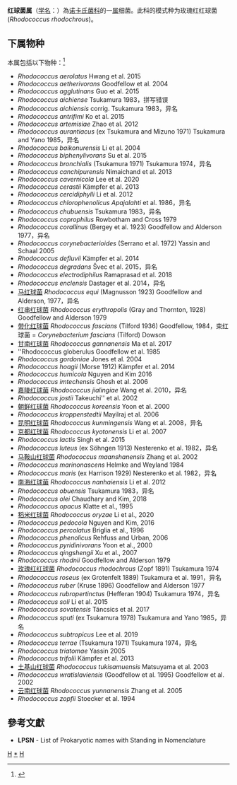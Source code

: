 {{Automatic taxobox
| taxon = Rhodococcus
| authority = Zopf, 1891
| type species = 玫瑰红红球菌<br>Rhodococcus rhodochrous
| type species authority = (Zopf 1891) Tsukamura 1974
}}
'''红球菌属'''（[[学名|学名]]：{{lang|la|''Rhodococcus''}}）為[[诺卡氏菌科|诺卡氏菌科]]的一[[属|属]]细菌。此科的模式种为玫瑰红红球菌(''Rhodococcus rhodochrous'')。

==下属物种==
本属包括以下物种：<ref>{{cite web |title=Rhodococcus Zopf, 1891 |url=https://www.gbif.org/species/11100067 |website=GBIF}}</ref>
* ''Rhodococcus aerolatus'' Hwang et al. 2015
* ''Rhodococcus aetherivorans'' Goodfellow et al. 2004
* ''Rhodococcus agglutinans'' Guo et al. 2015
* ''Rhodococcus aichiense'' Tsukamura 1983，拼写错误
* ''Rhodococcus aichiensis'' corrig. Tsukamura 1983，异名
* ''Rhodococcus antrifimi'' Ko et al. 2015
* ''Rhodococcus artemisiae'' Zhao et al. 2012
* ''Rhodococcus aurantiacus'' (ex Tsukamura and Mizuno 1971) Tsukamura and Yano 1985，异名
* ''Rhodococcus baikonurensis'' Li et al. 2004
* ''Rhodococcus biphenylivorans'' Su et al. 2015
* ''Rhodococcus bronchialis'' (Tsukamura 1971) Tsukamura 1974，异名
* ''Rhodococcus canchipurensis'' Nimaichand et al. 2013
* ''Rhodococcus cavernicola'' Lee et al. 2020
* ''Rhodococcus cerastii'' Kämpfer et al. 2013
* ''Rhodococcus cercidiphylli'' Li et al. 2012
* ''Rhodococcus chlorophenolicus Apajalahti'' et al. 1986，异名
* ''Rhodococcus chubuensis'' Tsukamura 1983，异名
* ''Rhodococcus coprophilus'' Rowbotham and Cross 1979
* ''Rhodococcus corallinus'' (Bergey et al. 1923) Goodfellow and Alderson 1977，异名
* ''Rhodococcus corynebacterioides'' (Serrano et al. 1972) Yassin and Schaal 2005
* ''Rhodococcus defluvii'' Kämpfer et al. 2014
* ''Rhodococcus degradans'' Švec et al. 2015，异名
* ''Rhodococcus electrodiphilus'' Ramaprasad et al. 2018
* ''Rhodococcus enclensis'' Dastager et al. 2014，异名
* [[马红球菌|马红球菌]] ''Rhodococcus equi'' (Magnusson 1923) Goodfellow and Alderson, 1977，异名
* [[红串红球菌|红串红球菌]] ''Rhodococcus erythropolis'' (Gray and Thornton, 1928) Goodfellow and Alderson 1979
* [[带化红球菌|带化红球菌]] ''Rhodococcus fascians'' (Tilford 1936) Goodfellow, 1984，束红球菌 = ''Corynebacterium fascians'' (Tilford) Dowson
* [[甘南红球菌|甘南红球菌]] ''Rhodococcus gannanensis'' Ma et al. 2017
* ''Rhodococcus globerulus Goodfellow et al. 1985
* ''Rhodococcus gordoniae'' Jones et al. 2004
* ''Rhodococcus hoagii'' (Morse 1912) Kämpfer et al. 2014
* ''Rhodococcus humicola'' Nguyen and Kim 2016
* ''Rhodococcus imtechensis'' Ghosh et al. 2006
* [[嘉陵红球菌|嘉陵红球菌]] ''Rhodococcus jialingiae'' Wang et al. 2010，异名
* ''Rhodococcus jostii'' Takeuchi'' et al. 2002
* [[朝鲜红球菌|朝鲜红球菌]] ''Rhodococcus koreensis'' Yoon et al. 2000
* ''Rhodococcus kroppenstedtii'' Mayilraj et al. 2006
* [[昆明红球菌|昆明红球菌]] ''Rhodococcus kunmingensis'' Wang et al. 2008，异名
* [[京都红球菌|京都红球菌]] ''Rhodococcus kyotonensis'' Li et al. 2007
* ''Rhodococcus lactis'' Singh et al. 2015
* ''Rhodococcus luteus'' (ex Söhngen 1913) Nesterenko et al. 1982，异名
* [[马鞍山红球菌|马鞍山红球菌]] ''Rhodococcus maanshanensis'' Zhang et al. 2002
* ''Rhodococcus marinonascens'' Helmke and Weyland 1984
* ''Rhodococcus maris'' (ex Harrison 1929) Nesterenko et al. 1982，异名
* [[南海红球菌|南海红球菌]] ''Rhodococcus nanhaiensis'' Li et al. 2012
* ''Rhodococcus obuensis'' Tsukamura 1983，异名
* ''Rhodococcus olei'' Chaudhary and Kim, 2018
* ''Rhodococcus opacus'' Klatte et al., 1995
* [[稻米红球菌|稻米红球菌]] ''Rhodococcus oryzae'' Li et al., 2020
* ''Rhodococcus pedocola'' Nguyen and Kim, 2016
* ''Rhodococcus percolatus'' Briglia et al., 1996
* ''Rhodococcus phenolicus'' Rehfuss and Urban, 2006
* ''Rhodococcus pyridinivorans'' Yoon et al., 2000
* ''Rhodococcus qingshengii'' Xu et al., 2007
* ''Rhodococcus rhodnii'' Goodfellow and Alderson 1979
* [[玫瑰红红球菌|玫瑰红红球菌]] ''Rhodococcus rhodochrous'' (Zopf 1891) Tsukamura 1974
* ''Rhodococcus roseus'' (ex Grotenfelt 1889) Tsukamura et al. 1991，异名
* ''Rhodococcus ruber'' (Kruse 1896) Goodfellow and Alderson 1977
* ''Rhodococcus rubropertinctus'' (Hefferan 1904) Tsukamura 1974，异名
* ''Rhodococcus soli'' Li et al. 2015
* ''Rhodococcus sovatensis'' Táncsics et al. 2017
* ''Rhodococcus sputi'' (ex Tsukamura 1978) Tsukamura and Yano 1985，异名
* ''Rhodococcus subtropicus'' Lee et al. 2019
* ''Rhodococcus terrae'' (Tsukamura 1971) Tsukamura 1974，异名
* ''Rhodococcus triatomae'' Yassin 2005
* ''Rhodococcus trifolii'' Kämpfer et al. 2013
* [[土基山红球菌|土基山红球菌]] ''Rhodococcus tukisamuensis'' Matsuyama et al. 2003
* ''Rhodococcus wratislaviensis'' (Goodfellow et al. 1995) Goodfellow et al. 2002
* [[云南红球菌|云南红球菌]] ''Rhodococcus yunnanensis'' Zhang et al. 2005
* ''Rhodococcus zopfii'' Stoecker et al. 1994

==參考文獻==
{{reflist}}
* '''LPSN''' - List of Prokaryotic names with Standing in Nomenclature

{{taxonbar}}

[[Category:_诺卡氏菌科|H]]
[[Category:_红球菌属|*]]
[[Category:1891年描述的分类群|H]]